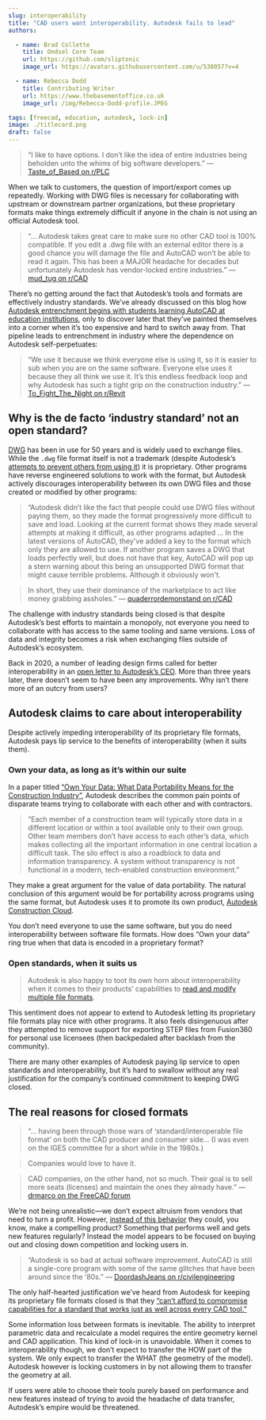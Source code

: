 ```yaml
---
slug: interoperability
title: "CAD users want interoperability. Autodesk fails to lead"
authors:

  - name: Brad Collette
    title: Ondsel Core Team
    url: https://github.com/sliptonic
    image_url: https://avatars.githubusercontent.com/u/538057?v=4

  - name: Rebecca Dodd
    title: Contributing Writer
    url: https://www.thebasementoffice.co.uk
    image_url: /img/Rebecca-Dodd-profile.JPEG

tags: [freecad, education, autodesk, lock-in]
image: ./titlecard.png
draft: false
---
```




> “I like to have options. I don’t like the idea of entire industries being
> beholden unto the whims of big software developers.” — [Taste_of_Based on
> r/PLC](https://www.reddit.com/r/PLC/comments/tjbcxr/comment/i1j9ktg/)

When we talk to customers, the question of import/export comes up repeatedly. Working with DWG files is necessary for collaborating with upstream or downstream partner organizations, but these proprietary formats make things extremely difficult if anyone in the chain is not using an official Autodesk tool.

> “... Autodesk takes great care to make sure no other CAD tool is 100%
> compatible. If you edit a .dwg file with an external editor there is a good
> chance you will damage the file and AutoCAD won’t be able to read it again.
> This has been a MAJOR headache for decades but unfortunately Autodesk has
> vendor-locked entire industries.” — [mud_tug on r/CAD](https://www.reddit.com/r/cad/comments/wdkm61/comment/iiiz85c/)

There’s no getting around the fact that Autodesk’s tools and formats are effectively industry standards. We’ve already discussed on this blog how [Autodesk entrenchment begins with students learning AutoCAD at education institutions](https://ondsel.com/blog/hard-lessons), only to discover later that they’ve painted themselves into a corner when it’s too expensive and hard to switch away from. That pipeline leads to entrenchment in industry where the dependence on Autodesk self-perpetuates:

> “We use it because we think everyone else is using it, so it is easier to sub
> when you are on the same software. Everyone else uses it because they all
> think we use it. It’s this endless feedback loop and why Autodesk has such a
> tight grip on the construction industry.” — [To_Fight_The_Night on r/Revit](https://www.reddit.com/r/Revit/comments/t8qod9/comment/hzpjvv4/)

## Why is the de facto ‘industry standard’ not an open standard?

[DWG](https://en.wikipedia.org/wiki/.dwg) has been in use for 50 years and is widely used to exchange files. While the `.dwg` file format itself is not a trademark (despite Autodesk’s [attempts to prevent others from using it](https://www.mccarthy.ca/en/insights/articles/court-refuses-extend-trade-mark-protection-file-extensions)) it is proprietary. Other programs have reverse engineered solutions to work with the format, but Autodesk actively discourages interoperability between its own DWG files and those created or modified by other programs:

> “Autodesk didn’t like the fact that people could use DWG files without paying them, so they made the format progressively more difficult to save and load. Looking at the current format shows they made several attempts at making it difficult, as other programs adapted … In the latest versions of AutoCAD, they've added a key to the format which only they are allowed to use. If another program saves a DWG that loads perfectly well, but does not have that key, AutoCAD will pop up a stern warning about this being an unsupported DWG format that might cause terrible problems. Although it obviously won't.

> In short, they use their dominance of the marketplace to act like money
> grabbing assholes.” — [quaderrordemonstand on r/CAD](https://www.reddit.com/r/cad/comments/smoi5c/comment/hvxxpdp/)

The challenge with industry standards being closed is that despite Autodesk’s best efforts to maintain a monopoly, not everyone you need to collaborate with has access to the same tooling and same versions. Loss of data and integrity becomes a risk when exchanging files outside of Autodesk’s ecosystem.

Back in 2020, a number of leading design firms called for better interoperability in an [open letter to Autodesk’s CEO](http://extranetevolution.com/2020/07/design-firms-demand-change-at-autodesk/). More than three years later, there doesn’t seem to have been any improvements. Why isn’t there more of an outcry from users?

## Autodesk claims to care about interoperability

Despite actively impeding interoperability of its proprietary file formats, Autodesk pays lip service to the benefits of interoperability (when it suits them).

### Own your data, as long as it’s within our suite
In a paper titled [“Own Your Data: What Data Portability Means for the Construction Industry”](https://www.autodesk.com/industry/manufacturing/cad-interoperability), Autodesk describes the common pain points of disparate teams trying to collaborate with each other and with contractors.

> “Each member of a construction team will typically store data in a different location or within a tool available only to their own group. Other team members don’t have access to each other’s data, which makes collecting all the important information in one central location a difficult task. The silo effect is also a roadblock to data and information transparency. A system without transparency is not functional in a modern, tech-enabled construction environment.”

They make a great argument for the value of data portability. The natural conclusion of this argument would be for portability across programs using the same format, but Autodesk uses it to promote its own product, [Autodesk Construction Cloud](https://construction.autodesk.com/).

You don’t need everyone to use the same software, but you do need interoperability between software file formats. How does “Own your data” ring true when that data is encoded in a proprietary format?

### Open standards, when it suits us

> Autodesk is also happy to toot its own horn about interoperability when it comes to their products’ capabilities to [read and modify multiple file formats](https://damassets.autodesk.net/content/dam/autodesk/www/industry/bim/interoperability-/assets/q2-adsk-atheletes%20vill%20EGA%20customer-story_V0.7_en-us.pdf).




This sentiment does not appear to extend to Autodesk letting its proprietary file formats play nice with other programs. It also feels disingenuous after they attempted to remove support for exporting STEP files from Fusion360 for personal use licensees (then backpedaled after backlash from the community).

There are many other examples of Autodesk paying lip service to open standards and interoperability, but it’s hard to swallow without any real justification for the company’s continued commitment to keeping DWG closed.

## The real reasons for closed formats

> “… having been through those wars of ‘standard/interoperable file format’ on both the CAD producer and consumer side... (I was even on the IGES committee for a short while in the 1980s.)

> Companies would love to have it.

> CAD companies, on the other hand, not so much. Their goal is to sell more
> seats (licenses) and maintain the ones they already have.” — [drmarco on the
> FreeCAD forum](https://forum.freecad.org/viewtopic.php?style=1&p=588551#p588551)

We’re not being unrealistic—we don’t expect altruism from vendors that need to turn a profit. However, [instead of this behavior](https://ondsel.com/blog/autodesk-enshittifies-fusion-360) they could, you know, make a compelling product? Something that performs well and gets new features regularly? Instead the model appears to be focused on buying out and closing down competition and locking users in.

> “Autodesk is so bad at actual software improvement. AutoCAD is still a single-core program with some of the same glitches that have been around since the ‘80s.” — [DoordashJeans on r/civilengineering](https://www.reddit.com/r/civilengineering/comments/10f3i6n/comment/j4v4v35/)

The only half-hearted justification we’ve heard from Autodesk for keeping its proprietary file formats closed is that they [“can’t afford to compromise capabilities for a standard that works just as well across every CAD tool.”](https://damassets.autodesk.net/content/dam/autodesk/www/products/new-fusion-360/docs/Tech-Clarity-eBook-CAD-Interoperability.pdf)

Some information loss between formats is inevitable. The ability to interpret parametric data and recalculate a model requires the entire geometry kernel and CAD application. This kind of lock-in is unavoidable. When it comes to interoperability though, we don’t expect to transfer the HOW part of the system. We only expect to transfer the WHAT (the geometry of the model). Autodesk however is locking customers in by not allowing them to transfer the geometry at all.

If users were able to choose their tools purely based on performance and new features instead of trying to avoid the headache of data transfer, Autodesk’s empire would be threatened.
